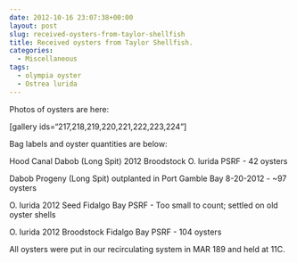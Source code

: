 ```yaml
---
date: 2012-10-16 23:07:38+00:00
layout: post
slug: received-oysters-from-taylor-shellfish
title: Received oysters from Taylor Shellfish.
categories:
  - Miscellaneous
tags:
  - olympia oyster
  - Ostrea lurida
---
```


Photos of oysters are here:

[gallery ids="217,218,219,220,221,222,223,224"]

Bag labels and oyster quantities are below:

Hood Canal Dabob (Long Spit) 2012 Broodstock O. lurida PSRF - 42 oysters

Dabob Progeny (Long Spit) outplanted in Port Gamble Bay 8-20-2012 - ~97 oysters

O. lurida 2012 Seed Fidalgo Bay PSRF - Too small to count; settled on old oyster shells

O. lurida 2012 Broodstock Fidalgo Bay PSRF - 104 oysters

All oysters were put in our recirculating system in MAR 189 and held at 11C.
